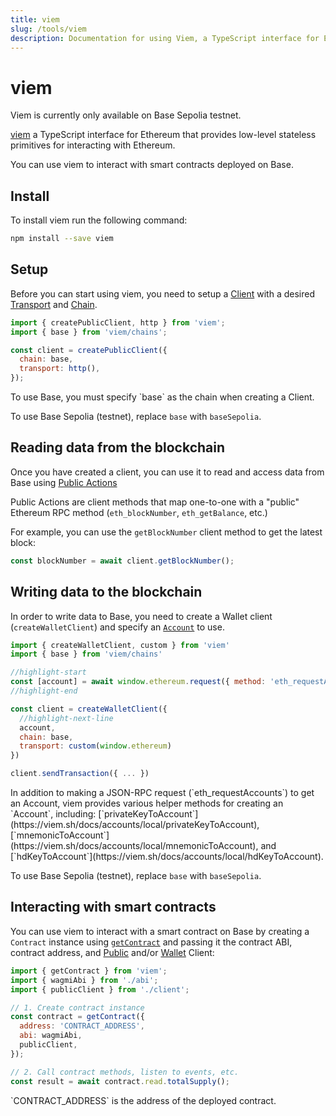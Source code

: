 ```yaml
---
title: viem
slug: /tools/viem
description: Documentation for using Viem, a TypeScript interface for EVM-compatible blockchains. This page covers installation, setup, and various functionalities such as reading and writing blockchain data and interacting with smart contracts on Base.
---
```


# viem

<Info>
Viem is currently only available on Base Sepolia testnet.
</Info>

[viem](https://viem.sh/) a TypeScript interface for Ethereum that provides low-level stateless primitives for interacting with Ethereum.

You can use viem to interact with smart contracts deployed on Base.

## Install

To install viem run the following command:

```bash
npm install --save viem
```

## Setup

Before you can start using viem, you need to setup a [Client](https://viem.sh/docs/clients/intro.html) with a desired [Transport](https://viem.sh/docs/clients/intro.html) and [Chain](https://viem.sh/docs/chains/introduction).

```javascript
import { createPublicClient, http } from 'viem';
import { base } from 'viem/chains';

const client = createPublicClient({
  chain: base,
  transport: http(),
});
```

<Info>
To use Base, you must specify `base` as the chain when creating a Client.

To use Base Sepolia (testnet), replace `base` with `baseSepolia`.
</Info>

## Reading data from the blockchain

Once you have created a client, you can use it to read and access data from Base using [Public Actions](https://viem.sh/docs/actions/public/introduction.html)

Public Actions are client methods that map one-to-one with a "public" Ethereum RPC method (`eth_blockNumber`, `eth_getBalance`, etc.)

For example, you can use the `getBlockNumber` client method to get the latest block:

```javascript
const blockNumber = await client.getBlockNumber();
```

## Writing data to the blockchain

In order to write data to Base, you need to create a Wallet client (`createWalletClient`) and specify an [`Account`](https://ethereum.org/en/developers/docs/accounts/) to use.

```javascript
import { createWalletClient, custom } from 'viem'
import { base } from 'viem/chains'

//highlight-start
const [account] = await window.ethereum.request({ method: 'eth_requestAccounts' })
//highlight-end

const client = createWalletClient({
  //highlight-next-line
  account,
  chain: base,
  transport: custom(window.ethereum)
})

client.sendTransaction({ ... })
```

<Info>
In addition to making a JSON-RPC request (`eth_requestAccounts`) to get an Account, viem provides various helper methods for creating an `Account`, including: [`privateKeyToAccount`](https://viem.sh/docs/accounts/local/privateKeyToAccount), [`mnemonicToAccount`](https://viem.sh/docs/accounts/local/mnemonicToAccount), and [`hdKeyToAccount`](https://viem.sh/docs/accounts/local/hdKeyToAccount).

To use Base Sepolia (testnet), replace `base` with `baseSepolia`.
</Info>

## Interacting with smart contracts

You can use viem to interact with a smart contract on Base by creating a `Contract` instance using [`getContract`](https://viem.sh/docs/contract/getContract.html) and passing it the contract ABI, contract address, and [Public](https://viem.sh/docs/clients/public.html) and/or [Wallet](https://viem.sh/docs/clients/wallet.html) Client:

```javascript
import { getContract } from 'viem';
import { wagmiAbi } from './abi';
import { publicClient } from './client';

// 1. Create contract instance
const contract = getContract({
  address: 'CONTRACT_ADDRESS',
  abi: wagmiAbi,
  publicClient,
});

// 2. Call contract methods, listen to events, etc.
const result = await contract.read.totalSupply();
```

<Info>
`CONTRACT_ADDRESS` is the address of the deployed contract.
</Info> 
